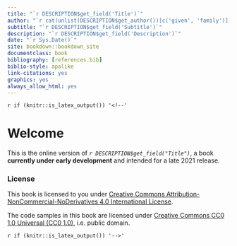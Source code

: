 ```yaml
--- 
title: "`r DESCRIPTION$get_field('Title')`"
author: "`r cat(unlist(DESCRIPTION$get_author())[c('given', 'family')])`"
subtitle: "`r DESCRIPTION$get_field('Subtitle')`"
description: "`r DESCRIPTION$get_field('Description')`"
date: "`r Sys.Date()`"
site: bookdown::bookdown_site
documentclass: book
bibliography: [references.bib]
biblio-style: apalike
link-citations: yes
graphics: yes
always_allow_html: yes
---
```


<!--
Springer book structure
https://www.springer.com/gp/authors-editors/book-authors-editors/resources-guidelines/book-manuscript-guidelines/book-structure/5640
-->

`r if (knitr::is_latex_output()) '<!--'` 

# Welcome {-}

This is the online version of _`r DESCRIPTION$get_field("Title")`_, a book
**currently under early development** and intended for a late 2021 release.

### License {-}

This book is licensed to you under [Creative Commons
Attribution-NonCommercial-NoDerivatives 4.0 International
License](http://creativecommons.org/licenses/by-nc-nd/4.0/).

The code samples in this book are licensed under [Creative Commons CC0 1.0
Universal (CC0 1.0)](https://creativecommons.org/publicdomain/zero/1.0/), i.e.
public domain.

`r if (knitr::is_latex_output()) '-->'`

